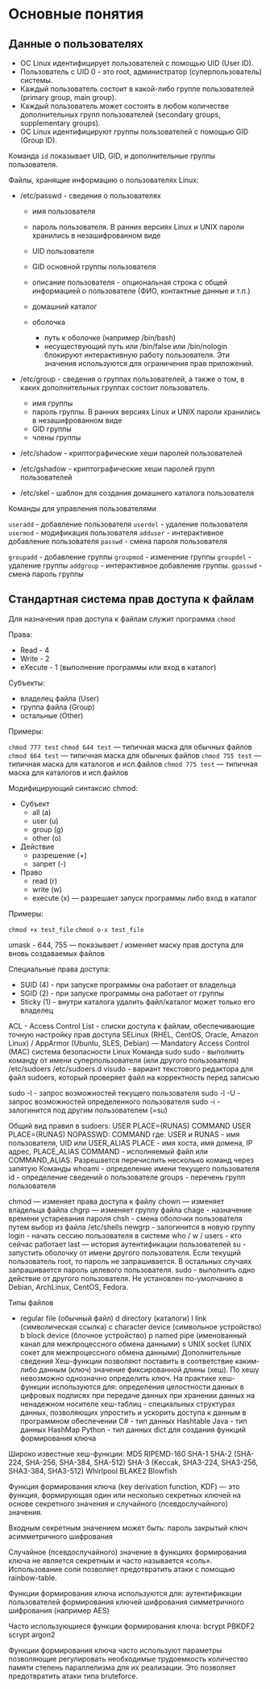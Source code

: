 # Основные понятия

## Данные о пользователях

* ОС Linux идентифицирует пользователей с помощью UID (User ID).
* Пользователь с UID 0 - это root, администратор (суперпользователь) системы.
* Каждый пользователь состоит в какой-либо группе пользователей (primary group, main group).
* Каждый пользователь может состоять в любом количестве дополнительных групп пользователей (secondary groups, supplementary groups).
* ОС Linux идентифицируют группы пользователей с помощью GID (Group ID).

Команда `id` показывает UID, GID, и дополнительные группы пользователя.

Файлы, хранящие информацию о пользователях Linux:

* /etc/passwd - сведения о пользователях

  - имя пользователя
  - пароль пользователя. В ранних версиях Linux и UNIX пароли хранились в незашифрованном виде
  - UID пользователя
  - GID основной группы пользователя
  - описание пользователя - опциональная строка с общей информацией о пользователе (ФИО, контактные данные и т.п.)
  - домашний каталог
  - оболочка

    * путь к оболочке (например /bin/bash)
    * несуществующий путь или /bin/false или /bin/nologin блокируют интерактивную работу пользователя. Эти значения используются для ограничения прав приложений.

* /etc/group - сведения о группах пользователей, а также о том, в каких дополнительных группах состоит пользователь.

  - имя группы
  - пароль группы. В ранних версиях Linux и UNIX пароли хранились в незашифрованном виде
  - GID группы
  - члены группы

* /etc/shadow - криптографические хеши паролей пользователей
* /etc/gshadow - криптографические хеши паролей групп пользователей
* /etc/skel - шаблон для создания домашнего каталога пользователя

Команды для управления пользователями

`useradd` - добавление пользователя
`userdel` - удаление пользователя
`usermod` - модификация пользователя
`adduser` - интерактивное добавление пользователя
`passwd` - смена пароля пользователя

`groupadd` - добавление группы
`groupmod` - изменение группы
`groupdel` - удаление группы
`addgroup` - интерактивное добавление группы.
`gpasswd` - смена пароль группы

## Стандартная система прав доступа к файлам

Для назначения прав доступа к файлам служит программа `chmod`

Права:

* Read - 4
* Write - 2
* eXecute - 1 (выполнение программы или вход в каталог)

Субъекты:

* владелец файла (User)
* группа файла (Group)
* остальные (Other)

Примеры:

`chmod 777 test`
`chmod 644 test` — типичная маска для обычных файлов
`chmod 664 test` — типичная маска для обычных файлов
`chmod 755 test` — типичная маска для каталогов и исп.файлов
`chmod 775 test` — типичная маска для каталогов и исп.файлов

Модифицирующий синтаксис chmod:

* Субъект
  - all (a)
  - user (u)
  - group (g)
  - other (o)
* Действие
  - разрешение (+)
  - запрет (-)
* Право
  - read (r)
  - write (w)
  - execute (x) — разрешает запуск программы либо вход в каталог

Примеры:

`chmod +x test_file`
`chmod o-x test_file`

umask - 644, 755 — показывает / изменяет маску прав доступа для вновь создаваемых файлов

Специальные права доступа:

* SUID (4) - при запуске программы она работает от владельца
* SGID (2) - при запуске программы она работает от группы
* Sticky (1) - внутри каталога удалить файл/каталог может только его владелец

ACL - Access Control List - списки доступа к файлам, обеспечивающие точную настройку прав доступа
SELinux (RHEL, CentOS, Oracle, Amazon Linux) / AppArmor (Ubuntu, SLES, Debian) — Mandatory Access Control (MAC) система безопасности Linux
Команда sudo
sudo - выполнить команду от имени суперпользователя (или другого пользователя)
/etc/sudoers
/etc/sudoers.d
visudo - вариант текстового редактора для файл sudoers, который проверяет файл на корректность перед записью

sudo -l - запрос возможностей текущего пользователя
sudo -l -U - запрос возможностей определенного пользователя
sudo -i - залогинится под другим пользователем (=su)


Общий вид правил в sudoers:
USER PLACE=(RUNAS) COMMAND
USER PLACE=(RUNAS) NOPASSWD: COMMAND
где:
USER и RUNAS - имя пользователя, UID или USER_ALIAS
PLACE - имя хоста, имя домена, IP адрес, PLACE_ALIAS
COMMAND - исполняемый файл или COMMAND_ALIAS. Разрешается перечислить несколько команд через запятую
Команды
whoami - определение имени текущего пользователя
id - определение сведений о пользователе
groups - перечень групп пользователя

chmod — изменяет права доступа к файлу
chown — изменяет владельца файла
chgrp — изменяет группу файла
chage - назначение времени устаревания пароля
chsh - смена оболочки пользователя путем выбор из файла /etc/shells
newgrp - залогинится в новую группу
login - начать сессию пользователя в системе
who / w / users - кто сейчас работает
last — история аутентификации пользователей
su - запустить оболочку от имени другого пользователя. Если текущий пользователь root, то пароль не запрашивается. В остальных случаях запрашивается пароль целевого пользователя.
sudo - выполнить одно действие от другого пользователя. Не установлен по-умолчанию в Debian, ArchLinux, CentOS, Fedora.

Типы файлов
- regular file (обычный файл)
d directory (каталоги)
l link (символическая ссылка)
c character device (символьное устройство)
b block device (блочное устройство)
p named pipe (именованный канал для межпроцессного обмена данными)
s UNIX socket (UNIX сокет для межпроцессного обмена данными)
Дополнительные сведения
Хеш-функции позволяют поставить в соответствие каким-либо данным (ключ) значение фиксированной длины (хеш). По хешу невозможно однозначно определить ключ.
На практике хеш-функции используются для:
определения целостности данных
в цифровых подписях
при передаче данных
при хранении данных на ненадежном носителе
хеш-таблиц - специальных структурах данных, позволяющих упростить и ускорить доступа к данным в программном обеспечении
C# - тип данных Hashtable
Java - тип данных HashMap
Python - тип данных dict
для создания функций формирования ключа

Широко известные хеш-функции:
MD5
RIPEMD-160
SHA-1
SHA-2 (SHA-224, SHA-256, SHA-384, SHA-512)
SHA-3 (Keccak, SHA3-224, SHA3-256, SHA3-384, SHA3-512)
Whirlpool
BLAKE2
Blowfish

Функция формирования ключа (key derivation function, KDF) — это функция, формирующая один или несколько секретных ключей на основе секретного значения и случайного (псевдослучайного) значения.

Входным секретным значением может быть:
пароль
закрытый ключ асимметричного шифрования

Случайное (псевдослучайного) значение в функциях формирования ключа не является секретным и часто называется «соль». Использование соли позволяет предотвратить атаки с помощью rainbow-table.

Функции формирования ключа используются для:
аутентификации пользователей
формирования ключей шифрования симметричного шифрования (например AES)

Часто использующиеся функции формирования ключа:
bcrypt
PBKDF2
scrypt
argon2

Функции формирования ключа часто используют параметры позволяющие регулировать необходимые
трудоемкость
количество памяти
степень параллелизма
для их реализации. Это позволяет предотвратить атаки типа bruteforce.
